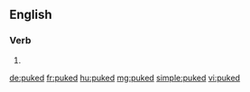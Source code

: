 ==English==

===Verb===
{{head|en|verb form}}

# {{en-past of|puke}}

[[de:puked]]
[[fr:puked]]
[[hu:puked]]
[[mg:puked]]
[[simple:puked]]
[[vi:puked]]